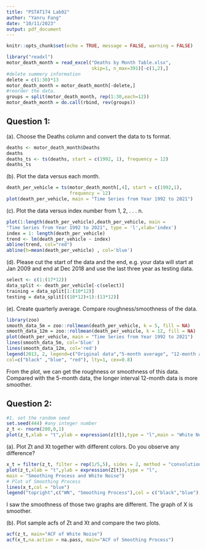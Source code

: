 ```yaml
---
title: "PSTAT174 Lab02"
author: "Yanru Fang"
date: "10/11/2023"
output: pdf_document
---
```


```r
knitr::opts_chunk$set(echo = TRUE, message = FALSE, warning = FALSE)
```

```r
library("readxl")
motor_death_month = read_excel("Deaths by Month Table.xlsx",
                               skip=1, n_max=391)[-c(1,2),]
#delete summery information
delete = c(1:30)*13
motor_death_month = motor_death_month[-delete,]
#reorder the data.
groups = split(motor_death_month, rep(1:30,each=12))
motor_death_month = do.call(rbind, rev(groups))
```
## Question 1:
(a). Choose the Deaths column and convert the data to ts format.
```r
deaths <- motor_death_month$Deaths
deaths
deaths_ts <- ts(deaths, start = c(1992, 1), frequency = 12)
deaths_ts
```

(b). Plot the data versus each month.
```r
death_per_vehicle = ts(motor_death_month[,4], start = c(1992,1), 
                       frequency = 12)
plot(death_per_vehicle, main = "Time Series from Year 1992 to 2021")
```

(c). Plot the data versus index number from 1, 2, . . . n.
```r
plot(1:length(death_per_vehicle),death_per_vehicle, main =
"Time Series from Year 1992 to 2021", type = 'l',xlab='index')
index = 1: length(death_per_vehicle)
trend <- lm(death_per_vehicle ~ index)
abline(trend, col="red")
abline(h=mean(death_per_vehicle) , col='blue')
```

(d). Please cut the start of the data and the end, e.g. your data will start at Jan 2009 and
end at Dec 2018 and use the last three year as testing data.
```r
select <- c(1:(17*12))
data_split <- death_per_vehicle[-c(select)]
training = data_split[1:(10*12)]
testing = data_split[((10*12)+1):(13*12)]
```

(e). Create quarterly average. Compare roughness/smoothness of the data.
```r
library(zoo)
smooth_data_5m = zoo::rollmean(death_per_vehicle, k = 5, fill = NA)
smooth_data_12m = zoo::rollmean(death_per_vehicle, k = 12, fill = NA)
plot(death_per_vehicle, main = "Time Series from Year 1992 to 2021")
lines(smooth_data_5m, col='blue' )
lines(smooth_data_12m, col='red')
legend(2013, 2, legend=c("Original data","5-month average", "12-month average"),
col=c("black" ,"blue", "red"), lty=1, cex=0.8)
```
From the plot, we can get the roughness or smoothness of this data. Compared with the 5-month data, the longer interval 12-month data is more smoother.

## Question 2:
```r
#1. set the random seed
set.seed(444) #any integer number
z_t <- rnorm(200,0,1)
plot(z_t,xlab = "t",ylab = expression(z[t]),type = "l",main = "White Noise")
```

(a). Plot Zt and Xt together with different colors. Do you observe any difference?
```r
x_t = filter(z_t, filter = rep(1/5,5), sides = 2, method = "convolution")
plot(z_t,xlab = "t",ylab = expression(Z[t]),type = "l",
main = "Smoothing Process and White Noise")
# Plot of Smoothing Process
lines(x_t,col = "blue")
legend("topright",c("WN", "Smoothing Process"),col = c("black","blue"),lty = 1)
```
I saw the smoothness of those two graphs are different. The graph of X is smoother.

(b). Plot sample acfs of Zt and Xt and compare the two plots.
```r
acf(z_t, main="ACF of White Noise")
acf(x_t,na.action = na.pass, main="ACF of Smoothing Process")
```

